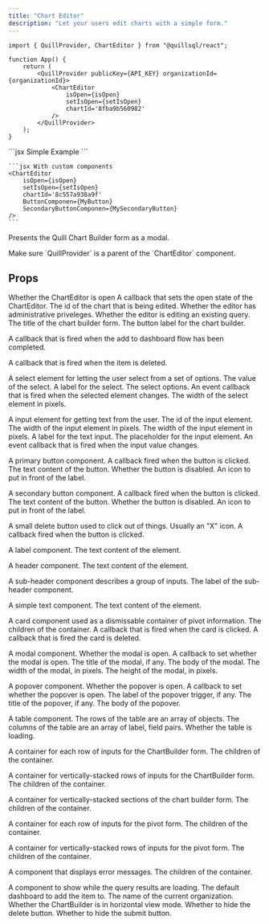 ```yaml
---
title: "Chart Editor"
description: "Let your users edit charts with a simple form."
---
```


```tsx App.tsx
import { QuillProvider, ChartEditor } from "@quillsql/react";

function App() {
	return (
		<QuillProvider publicKey={API_KEY} organizationId={organizationId}>
			<ChartEditor
				isOpen={isOpen}
				setIsOpen={setIsOpen}
				chartId='8fba9b560982'
			/>
		</QuillProvider>
	);
}
```

<RequestExample>
	```jsx Simple Example
	<ChartEditor
		isOpen={isOpen}
		setIsOpen={setIsOpen}
		chartId='263775e2af12'
	/>
	```

    ```jsx With custom components
    <ChartEditor
    	isOpen={isOpen}
    	setIsOpen={setIsOpen}
    	chartId='8c557a938a9f'
    	ButtonComponen={MyButton}
    	SecondaryButtonComponen={MySecondaryButton}
    />
    ```

</RequestExample>

Presents the Quill Chart Builder form as a modal.

<Info>
	Make sure `QuillProvider` is a parent of the `ChartEditor` component.
</Info>

## Props

<ParamField path='isOpen' type='boolean' required>
	Whether the ChartEditor is open
</ParamField>

<ParamField path='setIsOpen' type='boolean' required>
	A callback that sets the open state of the ChartEditor.
</ParamField>

<ParamField path='chartId' type='string' required>
	The id of the chart that is being edited.
</ParamField>

<ParamField path='isAdmin' type='boolean'>
	Whether the editor has administrative priveleges.
</ParamField>

<ParamField path='isEditMode' type='boolean'>
	Whether the editor is editing an existing query.
</ParamField>

<ParamField path='chartBuilderTitle' type='string'>
	The title of the chart builder form.
</ParamField>

<ParamField path='chartBuilderButtonLabel' type='string'>
	The button label for the chart builder.
</ParamField>

<ParamField
	path='onAddToDashboardComplete'
	type='(dashboardItem: DashboardItem) => void'>
	A callback that is fired when the add to dashboard flow has been completed.
</ParamField>

<ParamField path='onDelete' type='() => void'>
	A callback that is fired when the item is deleted.
</ParamField>

<ParamField
	path='SelectComponent'
	type='(props: SelectComponentProps) => JSX.Element'>
	A select element for letting the user select from a set of options.
	<Expandable defaultOpen={false} title='props'>
		<ParamField path='SelectComponentProps' type='object'>
			<Expandable title='properties'>
				<ResponseField name='value' type='string' required>
					The value of the select.
				</ResponseField>
				<ResponseField name='label' type='string'>
					A label for the select.
				</ResponseField>
				<ResponseField
					name='options'
					type='{ value: string; label: string; }[]'
					required>
					The select options.
				</ResponseField>
				<ResponseField
					name='onChange'
					type='(event: ChangeEvent<HTMLInputElement>) => void'
					required>
					An event callback that is fired when the selected element changes.
				</ResponseField>
				<ResponseField name='width' type='number' required>
					The width of the select element in pixels.
				</ResponseField>
			</Expandable>
		</ParamField>
	</Expandable>
</ParamField>

<ParamField
	path='TextInputComponent'
	type='(props: TextInputComponentProps) => JSX.Element'>
	A input element for getting text from the user.
	<Expandable defaultOpen={false} title='props'>
		<ParamField path='TextInputComponentProps' type='object'>
			<Expandable title='properties'>
				<ResponseField name='id' type='string' required>
					The id of the input element.
				</ResponseField>
				<ResponseField name='width' type='number' required>
					The width of the input element in pixels.
				</ResponseField>
				<ResponseField name='value' type='string' required>
					The width of the input element in pixels.
				</ResponseField>
				<ResponseField name='label' type='string'>
					A label for the text input.
				</ResponseField>
				<ResponseField name='placeholder' type='string'>
					The placeholder for the input element.
				</ResponseField>
				<ResponseField
					name='onChange'
					type='(event: ChangeEvent<HTMLInputElement>) => void'
					required>
					An event callback that is fired when the input value changes.
				</ResponseField>
			</Expandable>
		</ParamField>
	</Expandable>
</ParamField>

<ParamField
	path='ButtonComponent'
	type='(props: ButtonComponentProps) => JSX.Element'>
	A primary button component.
	<Expandable defaultOpen={false} title='props'>
		<ParamField path='ButtonComponentProps' type='object'>
			<Expandable title='properties'>
				<ResponseField name='onClick' type='() => void' required>
					A callback fired when the button is clicked.
				</ResponseField>
				<ResponseField name='label' type='string' required>
					The text content of the button.
				</ResponseField>
				<ResponseField name='disabled' type='boolean'>
					Whether the button is disabled.
				</ResponseField>
				<ResponseField name='icon' type='ReactNode'>
					An icon to put in front of the label.
				</ResponseField>
			</Expandable>
		</ParamField>
	</Expandable>
</ParamField>

<ParamField
	path='SecondaryButtonComponent'
	type='(props: ButtonComponentProps) => JSX.Element'>
	A secondary button component.
	<Expandable defaultOpen={false} title='props'>
		<ParamField path='ButtonComponentProps' type='object'>
			<Expandable title='properties'>
				<ResponseField name='onClick' type='() => void' required>
					A callback fired when the button is clicked.
				</ResponseField>
				<ResponseField name='label' type='string' required>
					The text content of the button.
				</ResponseField>
				<ResponseField name='disabled' type='boolean'>
					Whether the button is disabled.
				</ResponseField>
				<ResponseField name='icon' type='ReactNode'>
					An icon to put in front of the label.
				</ResponseField>
			</Expandable>
		</ParamField>
	</Expandable>
</ParamField>

<ParamField
	path='DeleteButtonComponent'
	type='(props: DeleteButtonComponentProps) => JSX.Element'>
	A small delete button used to click out of things. Usually an "X" icon.
	<Expandable defaultOpen={false} title='props'>
		<ParamField path='DeleteButtonComponentProps' type='object'>
			<Expandable title='properties'>
				<ResponseField name='onClick' type='() => void' required>
					A callback fired when the button is clicked.
				</ResponseField>
			</Expandable>
		</ParamField>
	</Expandable>
</ParamField>

<ParamField
	path='LabelComponent'
	type='(props: LabelComponentProps) => JSX.Element'>
	A label component.
	<Expandable defaultOpen={false} title='props'>
		<ParamField path='LabelComponentProps' type='object'>
			<Expandable title='properties'>
				<ResponseField name='label' type='string' required>
					The text content of the element.
				</ResponseField>
			</Expandable>
		</ParamField>
	</Expandable>
</ParamField>

<ParamField
	path='HeaderComponent'
	type='(props: HeaderComponentProps) => JSX.Element'>
	A header component.
	<Expandable defaultOpen={false} title='props'>
		<ParamField path='HeaderComponentProps' type='object'>
			<Expandable title='properties'>
				<ResponseField name='label' type='string' required>
					The text content of the element.
				</ResponseField>
			</Expandable>
		</ParamField>
	</Expandable>
</ParamField>

<ParamField
	path='SubHeaderComponent'
	type='(props: { label: string }) => JSX.Element'>
	A sub-header component describes a group of inputs.
	<Expandable defaultOpen={false} title='props'>
		<ParamField path='SubHeaderComponentProps' type='object'>
			<Expandable title='properties'>
				<ResponseField name='label' type='() => void' required>
					The label of the sub-header component.
				</ResponseField>
			</Expandable>
		</ParamField>
	</Expandable>
</ParamField>

<ParamField
	path='TextComponent'
	type='(props: TextComponentProps) => JSX.Element'>
	A simple text component.
	<Expandable defaultOpen={false} title='props'>
		<ParamField path='TextComponentProps' type='object'>
			<Expandable title='properties'>
				<ResponseField name='label' type='string' required>
					The text content of the element.
				</ResponseField>
			</Expandable>
		</ParamField>
	</Expandable>
</ParamField>

<ParamField
	path='CardComponent'
	type='(props: CardComponentProps) => JSX.Element'>
	A card component used as a dismissable container of pivot information.
	<Expandable defaultOpen={false} title='props'>
		<ParamField path='CardComponentProps' type='object'>
			<Expandable title='properties'>
				<ResponseField name='children' type='ReactNode' required>
					The children of the container.
				</ResponseField>
				<ResponseField name='onClick' type='() => void'>
					A callback that is fired when the card is clicked.
				</ResponseField>
				<ResponseField name='onDelete' type='() => void'>
					A callback that is fired the card is deleted.
				</ResponseField>
			</Expandable>
		</ParamField>
	</Expandable>
</ParamField>

<ParamField
	path='ModalComponent'
	type='(props: ModalComponentProps) => JSX.Element'>
	A modal component.
	<Expandable defaultOpen={false} title='props'>
		<ParamField path='ModalComponentProps' type='object'>
			<Expandable title='properties'>
				<ResponseField name='isOpen' type='boolean' required>
					Whether the modal is open.
				</ResponseField>
				<ResponseField
					name='setIsOpen'
					type='(isOpen: boolean) => void'
					required>
					A callback to set whether the modal is open.
				</ResponseField>
				<ResponseField name='title' type='string'>
					The title of the modal, if any.
				</ResponseField>
				<ResponseField name='children' type='ReactNode' required>
					The body of the modal.
				</ResponseField>
				<ResponseField name='width' type='number'>
					The width of the modal, in pixels.
				</ResponseField>
				<ResponseField name='height' type='number'>
					The height of the modal, in pixels.
				</ResponseField>
			</Expandable>
		</ParamField>
	</Expandable>
</ParamField>

<ParamField
	path='PopoverComponent'
	type='(props: PopoverComponentProps) => JSX.Element'>
	A popover component.
	<Expandable defaultOpen={false} title='props'>
		<ParamField path='PopoverComponentProps' type='object'>
			<Expandable title='properties'>
				<ResponseField name='isOpen' type='boolean' required>
					Whether the popover is open.
				</ResponseField>
				<ResponseField
					name='setIsOpen'
					type='(isOpen: boolean) => void'
					required>
					A callback to set whether the popover is open.
				</ResponseField>
				<ResponseField name='triggerLabel' type='string'>
					The label of the popover trigger, if any.
				</ResponseField>
				<ResponseField name='popoverTitle' type='string'>
					The title of the popover, if any.
				</ResponseField>
				<ResponseField name='popoverChildren' type='ReactNode' required>
					The body of the popover.
				</ResponseField>
			</Expandable>
		</ParamField>
	</Expandable>
</ParamField>

<ParamField
	path='TableComponent'
	type='(props: TableComponentProps) => JSX.Element'>
	A table component.
	<Expandable defaultOpen={false} title='props'>
		<ParamField path='TableComponentProps' type='object'>
			<Expandable title='properties'>
				<ResponseField name='rows' type='{ [key: string]: any }[]' required>
					The rows of the table are an array of objects.
				</ResponseField>
				<ResponseField
					name='columns'
					type='{ label: string; field: string; }[]'
					required>
					The columns of the table are an array of label, field pairs.
				</ResponseField>
				<ResponseField name='isLoading' type='boolean'>
					Whether the table is loading.
				</ResponseField>
			</Expandable>
		</ParamField>
	</Expandable>
</ParamField>

<ParamField
	path='ChartBuilderInputRowContainer'
	type='(props: { children: ReactNode }) => JSX.Element'>
	A container for each row of inputs for the ChartBuilder form.
	<Expandable defaultOpen={false} title='props'>
		<ParamField path='ChartBuilderInputRowContainerProps' type='object'>
			<Expandable title='properties'>
				<ResponseField name='children' type='ReactNode' required>
					The children of the container.
				</ResponseField>
			</Expandable>
		</ParamField>
	</Expandable>
</ParamField>

<ParamField
	path='ChartBuilderInputColumnContainer'
	type='(props: { children: ReactNode }) => JSX.Element'>
	A container for vertically-stacked rows of inputs for the ChartBuilder form.
	<Expandable defaultOpen={false} title='props'>
		<ParamField path='ChartBuilderInputColumnContainerProps' type='object'>
			<Expandable title='properties'>
				<ResponseField name='children' type='ReactNode' required>
					The children of the container.
				</ResponseField>
			</Expandable>
		</ParamField>
	</Expandable>
</ParamField>

<ParamField
	path='ChartBuilderFormContainer'
	type='(props: { children: ReactNode }) => JSX.Element'>
	A container for vertically-stacked sections of the chart builder form.
	<Expandable defaultOpen={false} title='props'>
		<ParamField path='ChartBuilderFormContainerProps' type='object'>
			<Expandable title='properties'>
				<ResponseField name='children' type='ReactNode' required>
					The children of the container.
				</ResponseField>
			</Expandable>
		</ParamField>
	</Expandable>
</ParamField>

<ParamField
	path='PivotRowContainer'
	type='(props: { children: ReactNode }) => JSX.Element'>
	A container for each row of inputs for the pivot form.
	<Expandable defaultOpen={false} title='props'>
		<ParamField path='PivotRowContainerProps' type='object'>
			<Expandable title='properties'>
				<ResponseField name='children' type='ReactNode' required>
					The children of the container.
				</ResponseField>
			</Expandable>
		</ParamField>
	</Expandable>
</ParamField>

<ParamField
	path='PivotColumnContainer'
	type='(props: { children: ReactNode }) => JSX.Element'>
	A container for vertically-stacked rows of inputs for the pivot form.
	<Expandable defaultOpen={false} title='props'>
		<ParamField path='PivotColumnContainerProps' type='object'>
			<Expandable title='properties'>
				<ResponseField name='children' type='ReactNode' required>
					The children of the container.
				</ResponseField>
			</Expandable>
		</ParamField>
	</Expandable>
</ParamField>

<ParamField
	path='ErrorMessageComponent'
	type='(props: { children: ReactNode }) => JSX.Element'>
	A component that displays error messages.
	<Expandable defaultOpen={false} title='props'>
		<ParamField path='ErrorMessageComponentProps' type='object'>
			<Expandable title='properties'>
				<ResponseField name='children' type='ReactNode' required>
					The children of the container.
				</ResponseField>
			</Expandable>
		</ParamField>
	</Expandable>
</ParamField>

<ParamField path='LoadingComponent' type='() => JSX.Element'>
	A component to show while the query results are loading.
</ParamField>

<ParamField path='destinationDashboard' type='string'>
	The default dashboard to add the item to.
</ParamField>

<ParamField path='organizationName' type='string'>
	The name of the current organization.
</ParamField>

<ParamField path='isHorizontalView' type='boolean' default={true}>
	Whether the ChartBuilder is in horizontal view mode.
</ParamField>

<ParamField path='hideDeleteButton' type='boolean' default={false}>
	Whether to hide the delete button.
</ParamField>

<ParamField path='hideSubmitButton' type='boolean' default={false}>
	Whether to hide the submit button.
</ParamField>
